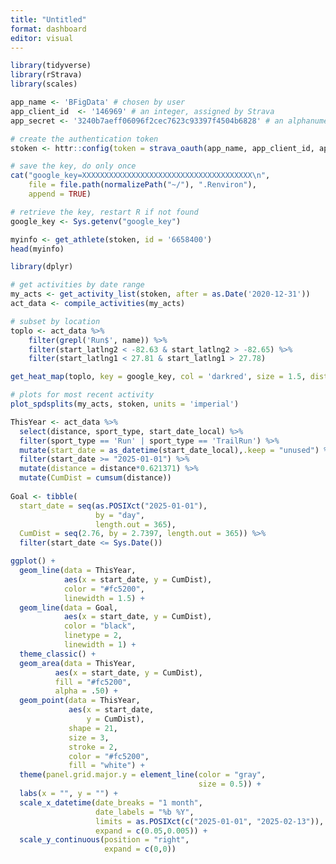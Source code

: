 ```yaml
---
title: "Untitled"
format: dashboard
editor: visual
---
```


```r
library(tidyverse)
library(rStrava)
library(scales)
```

```r
app_name <- 'BFigData' # chosen by user
app_client_id  <- '146969' # an integer, assigned by Strava
app_secret <- '3240b7aeff06096f2cec7623c93397f4504b6828' # an alphanumeric secret, assigned by Strava

# create the authentication token
stoken <- httr::config(token = strava_oauth(app_name, app_client_id, app_secret, app_scope="activity:read_all"))
```

```r
# save the key, do only once
cat("google_key=XXXXXXXXXXXXXXXXXXXXXXXXXXXXXXXXXXXXXX\n",
    file = file.path(normalizePath("~/"), ".Renviron"),
    append = TRUE)

# retrieve the key, restart R if not found
google_key <- Sys.getenv("google_key")
```

```r
myinfo <- get_athlete(stoken, id = '6658400')
head(myinfo)
```

```r
library(dplyr)

# get activities by date range
my_acts <- get_activity_list(stoken, after = as.Date('2020-12-31'))
act_data <- compile_activities(my_acts) 

# subset by location
toplo <- act_data %>% 
    filter(grepl('Run$', name)) %>% 
    filter(start_latlng2 < -82.63 & start_latlng2 > -82.65) %>% 
    filter(start_latlng1 < 27.81 & start_latlng1 > 27.78) 

get_heat_map(toplo, key = google_key, col = 'darkred', size = 1.5, distlab = F, alpha = 0.6, zoom = 13)
```

```r
# plots for most recent activity
plot_spdsplits(my_acts, stoken, units = 'imperial')
```

```r
ThisYear <- act_data %>%
  select(distance, sport_type, start_date_local) %>%
  filter(sport_type == 'Run' | sport_type == 'TrailRun') %>%
  mutate(start_date = as_datetime(start_date_local),.keep = "unused") %>%
  filter(start_date >= "2025-01-01") %>%
  mutate(distance = distance*0.621371) %>%
  mutate(CumDist = cumsum(distance))
 
Goal <- tibble(
  start_date = seq(as.POSIXct("2025-01-01"), 
                   by = "day", 
                   length.out = 365), 
  CumDist = seq(2.76, by = 2.7397, length.out = 365)) %>%
  filter(start_date <= Sys.Date())


```

```r
ggplot() + 
  geom_line(data = ThisYear, 
            aes(x = start_date, y = CumDist), 
            color = "#fc5200", 
            linewidth = 1.5) +
  geom_line(data = Goal, 
            aes(x = start_date, y = CumDist), 
            color = "black", 
            linetype = 2,
            linewidth = 1) +
  theme_classic() +
  geom_area(data = ThisYear, 
          aes(x = start_date, y = CumDist),
          fill = "#fc5200",
          alpha = .50) +
  geom_point(data = ThisYear,
             aes(x = start_date, 
                 y = CumDist),
             shape = 21,
             size = 3,
             stroke = 2,
             color = "#fc5200",
             fill = "white") +
  theme(panel.grid.major.y = element_line(color = "gray",
                                          size = 0.5)) +
  labs(x = "", y = "") +
  scale_x_datetime(date_breaks = "1 month",
                   date_labels = "%b %Y",
                   limits = as.POSIXct(c("2025-01-01", "2025-02-13")),
                   expand = c(0.05,0.005)) +
  scale_y_continuous(position = "right",
                     expand = c(0,0)) 

```
